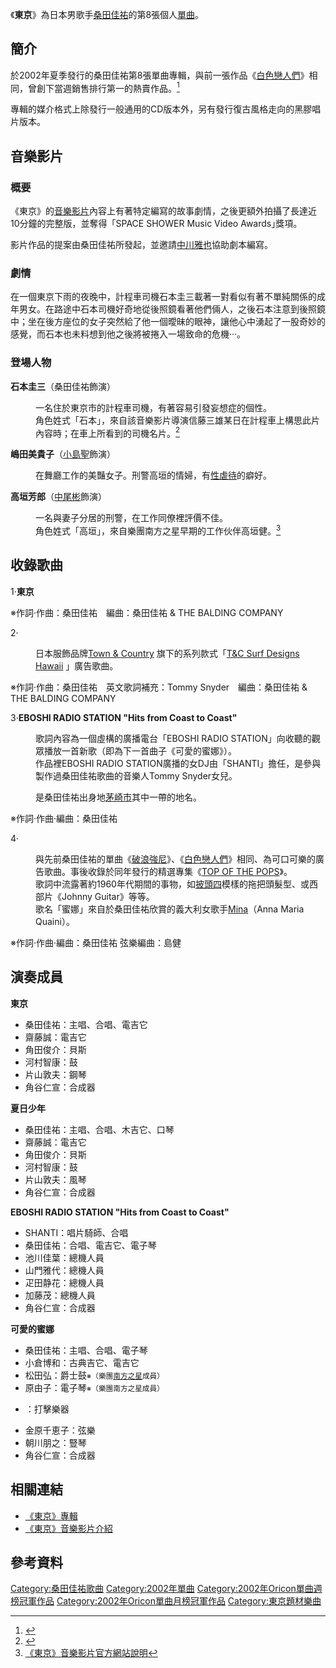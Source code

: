 {{Link style|time=2015-12-11T11:12:20+00:00}}
{{noteTA
|1= zh-tw:明天好天氣; zh-hk:明天會放晴嗎; zh-cn:明天会放晴吗
|2= zh-tw:披頭四; zh-hk:披頭四; zh-cn:披头士
}}
{{Infobox Single 
| Name        = 東京<br />{{lang|ja|東京}} 
| Cover       = Tokyo (Song by KeisukeKuwata).jpg
| Artist      = [[桑田佳祐|桑田佳祐]] 
| Album       = [[ROCK_AND_ROLL_HERO|ROCK AND ROLL HERO]]
| Released    = 2002年6月26日
| Format      = 12cm[[CD|CD]]<br/>12吋[[黑膠唱片|黑膠唱片]]
| Recorded    = VICTOR AOYAMA STUDIO <br />{{lang|ja|猫に小判}}Studio
| Genre       = [[J-POP|J-POP]]、[[搖滾樂|搖滾]]
| Length      = 17分15秒
| Label       = Victor TAISHITA
| Writer      = 桑田佳祐
| Producer    = 桑田佳祐
| Certification   = * 雙白金唱片（[[日本唱片協會|日本唱片協會]]）
* 年度最佳單曲（第17屆[[日本金唱片大獎|日本金唱片大獎]]）
| Chart position  = * 週內最高排行記錄第1名（[[Oricon公信榜|Oricon]]、纏連兩週）
* 週內最高排行記錄第1名（COUNT DOWN TV、纏連兩週）
* 2002年7月當月排行第1名（Oricon公信榜）
* 2002年當年排行第1名（Oricon公信榜）
| Last single  = [[白色戀人們|白色戀人們]] <br />（2001年）
| This single  = '''東京''' <br />（2002年）
| Next single  = [[明天會放晴嗎|明天會放晴嗎]] <br />（2007年）
}}
{{sample box start|試聽}}
{{multi-listen start}}
{{multi-listen item|filename =  |title="東京"|description=日本歌手桑田佳祐歌曲《東京》副歌段落音訊範例| format=[[Ogg|Ogg]]}}
{{multi-listen item<!-- 因文件已删，故注解：|filename = Youngster_in_the_summer.ogg --> |title="夏日少年"|description=日本歌手桑田佳祐歌曲《夏日少年》副歌段落音訊範例| format=[[Ogg|Ogg]]}}
{{multi-listen item|filename =  |title="可愛的蜜娜"|description=日本歌手桑田佳祐歌曲《可愛的蜜娜》副歌段落音訊範例| format=[[Ogg|Ogg]]}}
{{multi-listen end}}
{{sample box end}}
《'''東京'''》為日本男歌手[[桑田佳祐|桑田佳祐]]的第8張個人[[單曲|單曲]]。

== 簡介 ==
於2002年夏季發行的桑田佳祐第8張單曲專輯，與前一張作品《[[白色戀人們|白色戀人們]]》相同，曾創下當週銷售排行第一的熱賣作品。<ref>{{Cite web |url=http://www.musictvprogram.com/corner-ranking-2002.html |title=Music TV2002年度日本CD單曲銷售排行 |access-date=2011-05-13 |archive-url=https://web.archive.org/web/20100408141910/http://www.musictvprogram.com/corner-ranking-2002.html |archive-date=2010-04-08 |dead-url=yes }}</ref>

專輯的媒介格式上除發行一般通用的CD版本外，另有發行復古風格走向的黑膠唱片版本。

== 音樂影片 ==
=== 概要　===
《東京》的[[音樂影片|音樂影片]]內容上有著特定編寫的故事劇情，之後更額外拍攝了長達近10分鐘的完整版，並奪得「SPACE SHOWER Music Video Awards｣獎項。

影片作品的提案由桑田佳祐所發起，並邀請[[中川雅也|中川雅也]]協助劇本編寫。

=== 劇情 ===
在一個東京下雨的夜晚中，計程車司機石本圭三載著一對看似有著不單純關係的成年男女。在路途中石本司機好奇地從後照鏡看著他們倆人，之後石本注意到後照鏡中；坐在後方座位的女子突然給了他一個曖昧的眼神，讓他心中湧起了一股奇妙的感覺，而石本也未料想到他之後將被捲入一場致命的危機‧‧‧。

=== 登場人物 ===
'''石本圭三'''（桑田佳祐飾演）
:一名住於東京市的計程車司機，有著容易引發妄想症的個性。
:角色姓式「石本」，來自該音樂影片導演信藤三雄某日在計程車上構思此片內容時；在車上所看到的司機名片。<ref name="tokyo-pv">{{Cite web |url=http://www.sas-fan.net/tokyo-special/ |title=《東京》音樂影片官方網站說明 |access-date=2011-05-13 |archive-date=2012-07-01 |archive-url=https://web.archive.org/web/20120701045023/http://www.sas-fan.net/tokyo-special/ |dead-url=no }}</ref>

'''嶋田美貴子'''（[[小島聖|小島聖]]飾演）
:在舞廳工作的美豔女子。刑警高垣的情婦，有[[性虐待|性虐待]]的癖好。

'''高垣芳郎'''（[[中尾彬|中尾彬]]飾演）
:一名與妻子分居的刑警，在工作同僚裡評價不佳。
:角色姓式「高垣」，來自樂團南方之星早期的工作伙伴高垣健。<ref name="tokyo-pv">[http://www.sas-fan.net/tokyo-special/ 《東京》音樂影片官方網站說明]</ref>

== 收錄歌曲 ==
1‧'''東京'''

※作詞‧作曲：桑田佳祐　編曲：桑田佳祐 & THE BALDING COMPANY

2‧{{nihongo|'''夏日少年'''|夏の日の少年}}
:日本服飾品牌[http://townandcountry.jp/ Town & Country] {{Wayback|url=http://townandcountry.jp/ |date=20110721175913 }}旗下的系列款式「[http://www.tcsurf.com/ T&C Surf Designs Hawaii] {{Wayback|url=http://www.tcsurf.com/ |date=20210218171541 }}」廣告歌曲。
※作詞‧作曲：桑田佳祐　英文歌詞補充：Tommy Snyder　編曲：桑田佳祐 & THE BALDING COMPANY

3‧'''EBOSHI RADIO STATION "Hits from Coast to Coast"'''
:歌詞內容為一個虛構的廣播電台「EBOSHI RADIO STATION」向收聽的觀眾播放一首新歌（即為下一首曲子《可愛的蜜娜》）。
:作品裡EBOSHI RADIO STATION廣播的女DJ由「SHANTI」擔任，是參與製作過桑田佳祐歌曲的音樂人Tommy Snyder女兒。
:{{nihongo|'''"EBOSHI"'''|えぼし}}是桑田佳祐出身地[[茅崎市|茅崎市]]其中一帶的地名。
※作詞‧作曲‧編曲：桑田佳祐

4‧{{nihongo|'''可愛的蜜娜'''|可愛いミーナ}}
:與先前桑田佳祐的單曲《[[破浪強尼|破浪強尼]]》、《[[白色戀人們|白色戀人們]]》相同、為可口可樂的廣告歌曲。事後收錄於同年發行的精選專集《[[TOP_OF_THE_POPS|TOP OF THE POPS]]》。
:歌詞中流露著約1960年代期間的事物，如[[披頭四|披頭四]]模樣的拖把頭髮型、或西部片《Johnny Guitar》等等。
:歌名「蜜娜」來自於桑田佳祐欣賞的義大利女歌手[[:en:Mina_(singer)|Mina]]（Anna Maria Quaini）。
※作詞‧作曲‧編曲：桑田佳祐 弦樂編曲：島健

== 演奏成員 ==
'''東京'''
*桑田佳祐：主唱、合唱、電吉它
*齋藤誠：電吉它
*角田俊介：貝斯
*河村智康：鼓
*片山敦夫：鋼琴
*角谷仁宣：合成器

'''夏日少年'''
*桑田佳祐：主唱、合唱、木吉它、口琴
*齋藤誠：電吉它
*角田俊介：貝斯
*河村智康：鼓
*片山敦夫：風琴
*角谷仁宣：合成器

'''EBOSHI RADIO STATION "Hits from Coast to Coast"'''
*SHANTI：唱片騎師、合唱
*桑田佳祐：合唱、電吉它、電子琴
*池川佳葉：總機人員
*山門雅代：總機人員
*疋田静花：總機人員
*加藤茂：總機人員
*角谷仁宣：合成器

'''可愛的蜜娜'''
*桑田佳祐：主唱、合唱、電子琴
*小倉博和：古典吉它、電吉它
*松田弘：爵士鼓<small>※（樂團[[南方之星|南方之星]]成員）</small>
*原由子：電子琴<small>※（樂團南方之星成員）</small>
*{{lang|ja|三沢またろう}}：打擊樂器
*金原千恵子：弦樂
*朝川朋之：豎琴
*角谷仁宣：合成器

== 相關連結 ==
*[http://www.sas-fan.net/discography/items/VICL-35380.html 《東京》專輯] {{Wayback|url=http://www.sas-fan.net/discography/items/VICL-35380.html |date=20120509202902 }}
*[http://www.sas-fan.net/tokyo-special/ 《東京》音樂影片介紹] {{Wayback|url=http://www.sas-fan.net/tokyo-special/ |date=20120701045023 }}

== 參考資料 ==
{{reflist}}

{{桑田佳祐}}
{{Oricon單曲月榜冠軍 (2000年代前期)|2002年7月}}
{{Oricon單曲週榜冠軍 (2002年)|2002年7月8日—7月15日，共2週}}

{{DEFAULTSORT:Tokyo}}
[[Category:桑田佳祐歌曲|Category:桑田佳祐歌曲]]
[[Category:2002年單曲|Category:2002年單曲]]
[[Category:2002年Oricon單曲週榜冠軍作品|Category:2002年Oricon單曲週榜冠軍作品]]
[[Category:2002年Oricon單曲月榜冠軍作品|Category:2002年Oricon單曲月榜冠軍作品]]
[[Category:東京題材樂曲|Category:東京題材樂曲]]